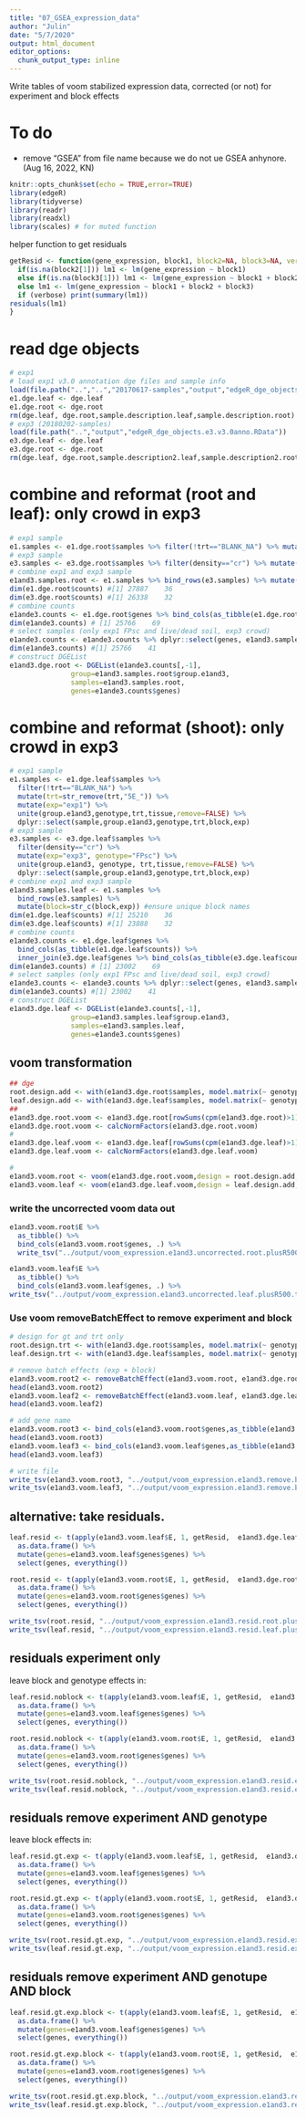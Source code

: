 ```yaml
---
title: "07_GSEA_expression_data"
author: "Julin"
date: "5/7/2020"
output: html_document
editor_options: 
  chunk_output_type: inline
---
```


Write tables of voom stabilized expression data, corrected (or not) for experiment and block effects

# To do
* remove "GSEA" from file name because we do not ue GSEA anhynore. (Aug 16, 2022, KN)

```r
knitr::opts_chunk$set(echo = TRUE,error=TRUE)
library(edgeR)
library(tidyverse)
library(readr)
library(readxl)
library(scales) # for muted function
```


helper function to get residuals
```r
getResid <- function(gene_expression, block1, block2=NA, block3=NA, verbose = FALSE) { #
  if(is.na(block2[1])) lm1 <- lm(gene_expression ~ block1)
  else if(is.na(block3[1])) lm1 <- lm(gene_expression ~ block1 + block2)
  else lm1 <- lm(gene_expression ~ block1 + block2 + block3)
  if (verbose) print(summary(lm1))
residuals(lm1)
}
```

# read dge objects 
```r
# exp1 
# load exp1 v3.0 annotation dge files and sample info
load(file.path("..","..","20170617-samples","output","edgeR_dge_objects.e1.v3.0anno.RData"))
e1.dge.leaf <- dge.leaf
e1.dge.root <- dge.root
rm(dge.leaf, dge.root,sample.description.leaf,sample.description.root)
# exp3 (20180202-samples)
load(file.path("..","output","edgeR_dge_objects.e3.v3.0anno.RData"))
e3.dge.leaf <- dge.leaf
e3.dge.root <- dge.root
rm(dge.leaf, dge.root,sample.description2.leaf,sample.description2.root)
```

# combine and reformat (root and leaf):  only crowd in exp3
```r
# exp1 sample
e1.samples <- e1.dge.root$samples %>% filter(!trt=="BLANK_NA") %>% mutate(trt=str_remove(trt,"5E_")) %>% mutate(exp="exp1") %>% unite(group.e1and3,genotype,trt,tissue,remove=FALSE) %>% dplyr::select(sample,group.e1and3,genotype,trt,block,exp)
# exp3 sample
e3.samples <- e3.dge.root$samples %>% filter(density=="cr") %>% mutate(exp="exp3", genotype="FPsc") %>% unite(group.e1and3, genotype,trt,tissue,remove=FALSE) %>% dplyr::select(sample,group.e1and3,genotype,trt,block,exp)
# combine exp1 and exp3 sample
e1and3.samples.root <- e1.samples %>% bind_rows(e3.samples) %>% mutate(block=str_c(block,exp)) #ensure unique block names
dim(e1.dge.root$counts) #[1] 27887    36
dim(e3.dge.root$counts) #[1] 26338    32 
# combine counts
e1ande3.counts <- e1.dge.root$genes %>% bind_cols(as_tibble(e1.dge.root$counts)) %>% inner_join(e3.dge.root$genes %>% bind_cols(as_tibble(e3.dge.root$counts)),by="genes")
dim(e1ande3.counts) # [1] 25766    69
# select samples (only exp1 FPsc and live/dead soil, exp3 crowd)
e1ande3.counts <- e1ande3.counts %>% dplyr::select(genes, e1and3.samples.root$sample)
dim(e1ande3.counts) #[1] 25766    41
# construct DGEList
e1and3.dge.root <- DGEList(e1ande3.counts[,-1],
               group=e1and3.samples.root$group.e1and3,
               samples=e1and3.samples.root,
               genes=e1ande3.counts$genes)
```

# combine and reformat (shoot): only crowd in exp3
```r
# exp1 sample
e1.samples <- e1.dge.leaf$samples %>% 
  filter(!trt=="BLANK_NA") %>% 
  mutate(trt=str_remove(trt,"5E_")) %>% 
  mutate(exp="exp1") %>% 
  unite(group.e1and3,genotype,trt,tissue,remove=FALSE) %>% 
  dplyr::select(sample,group.e1and3,genotype,trt,block,exp)
# exp3 sample
e3.samples <- e3.dge.leaf$samples %>% 
  filter(density=="cr") %>% 
  mutate(exp="exp3", genotype="FPsc") %>% 
  unite(group.e1and3, genotype, trt,tissue,remove=FALSE) %>%
  dplyr::select(sample,group.e1and3,genotype,trt,block,exp)
# combine exp1 and exp3 sample
e1and3.samples.leaf <- e1.samples %>% 
  bind_rows(e3.samples) %>% 
  mutate(block=str_c(block,exp)) #ensure unique block names
dim(e1.dge.leaf$counts) #[1] 25210    36
dim(e3.dge.leaf$counts) #[1] 23888    32 
# combine counts
e1ande3.counts <- e1.dge.leaf$genes %>% 
  bind_cols(as_tibble(e1.dge.leaf$counts)) %>%
  inner_join(e3.dge.leaf$genes %>% bind_cols(as_tibble(e3.dge.leaf$counts)),by="genes")
dim(e1ande3.counts) # [1] 23002    69
# select samples (only exp1 FPsc and live/dead soil, exp3 crowd)
e1ande3.counts <- e1ande3.counts %>% dplyr::select(genes, e1and3.samples.leaf$sample)
dim(e1ande3.counts) #[1] 23002    41
# construct DGEList
e1and3.dge.leaf <- DGEList(e1ande3.counts[,-1],
               group=e1and3.samples.leaf$group.e1and3,
               samples=e1and3.samples.leaf,
               genes=e1ande3.counts$genes)
```

## voom transformation
```r
## dge
root.design.add <- with(e1and3.dge.root$samples, model.matrix(~ genotype + trt  + exp))
leaf.design.add <- with(e1and3.dge.leaf$samples, model.matrix(~ genotype + trt  + exp))
## 
e1and3.dge.root.voom <- e1and3.dge.root[rowSums(cpm(e1and3.dge.root)>1) >= 6,,keep.lib.sizes=FALSE]
e1and3.dge.root.voom <- calcNormFactors(e1and3.dge.root.voom)
#
e1and3.dge.leaf.voom <- e1and3.dge.leaf[rowSums(cpm(e1and3.dge.leaf)>1) >= 6,,keep.lib.sizes=FALSE]
e1and3.dge.leaf.voom <- calcNormFactors(e1and3.dge.leaf.voom)

#
e1and3.voom.root <- voom(e1and3.dge.root.voom,design = root.design.add, block = e1and3.dge.root.voom$samples$block)
e1and3.voom.leaf <- voom(e1and3.dge.leaf.voom,design = leaf.design.add, block = e1and3.dge.leaf.voom$samples$block)
```

### write the uncorrected voom data out
```r
e1and3.voom.root$E %>% 
  as_tibble() %>%
  bind_cols(e1and3.voom.root$genes, .) %>%
  write_tsv("../output/voom_expression.e1and3.uncorrected.root.plusR500.txt.gz")

e1and3.voom.leaf$E %>% 
  as_tibble() %>%
  bind_cols(e1and3.voom.leaf$genes, .) %>%
write_tsv("../output/voom_expression.e1and3.uncorrected.leaf.plusR500.txt.gz")
```

### Use voom removeBatchEffect to remove experiment and block
```r
# design for gt and trt only
root.design.trt <- with(e1and3.dge.root$samples, model.matrix(~ genotype + trt))
leaf.design.trt <- with(e1and3.dge.leaf$samples, model.matrix(~ genotype + trt))

# remove batch effects (exp + block)
e1and3.voom.root2 <- removeBatchEffect(e1and3.voom.root, e1and3.dge.root$samples$exp, batch2 = e1and3.dge.root$samples$block, design = root.design.trt)
head(e1and3.voom.root2)
e1and3.voom.leaf2 <- removeBatchEffect(e1and3.voom.leaf, e1and3.dge.leaf$samples$exp, batch2 = e1and3.dge.leaf$samples$block, design = leaf.design.trt)
head(e1and3.voom.leaf2)

# add gene name
e1and3.voom.root3 <- bind_cols(e1and3.voom.root$genes,as_tibble(e1and3.voom.root2))  %>% as_tibble()
head(e1and3.voom.root3)
e1and3.voom.leaf3 <- bind_cols(e1and3.voom.leaf$genes,as_tibble(e1and3.voom.leaf2))  %>% as_tibble()
head(e1and3.voom.leaf3)
```


```r
# write file
write_tsv(e1and3.voom.root3, "../output/voom_expression.e1and3.remove.block.root.plusR500.txt.gz")
write_tsv(e1and3.voom.leaf3, "../output/voom_expression.e1and3.remove.block.leaf.plusR500.txt.gz")
```

## alternative: take residuals.
```r

leaf.resid <- t(apply(e1and3.voom.leaf$E, 1, getResid,  e1and3.dge.leaf$samples$exp, e1and3.dge.leaf$samples$block)) %>%
  as.data.frame() %>%
  mutate(genes=e1and3.voom.leaf$genes$genes) %>%
  select(genes, everything())

root.resid <- t(apply(e1and3.voom.root$E, 1, getResid,  e1and3.dge.root$samples$exp, e1and3.dge.root$samples$block)) %>%
  as.data.frame() %>%
  mutate(genes=e1and3.voom.root$genes$genes) %>%
  select(genes, everything())

write_tsv(root.resid, "../output/voom_expression.e1and3.resid.root.plusR500.txt.gz")
write_tsv(leaf.resid, "../output/voom_expression.e1and3.resid.leaf.plusR500.txt.gz")

```


## residuals experiment only
leave block and genotype effects in:

```r

leaf.resid.noblock <- t(apply(e1and3.voom.leaf$E, 1, getResid,  e1and3.dge.leaf$samples$exp)) %>%
  as.data.frame() %>%
  mutate(genes=e1and3.voom.leaf$genes$genes) %>%
  select(genes, everything())

root.resid.noblock <- t(apply(e1and3.voom.root$E, 1, getResid,  e1and3.dge.root$samples$exp)) %>%
  as.data.frame() %>%
  mutate(genes=e1and3.voom.root$genes$genes) %>%
  select(genes, everything())

write_tsv(root.resid.noblock, "../output/voom_expression.e1and3.resid.exp_only.root.plusR500.txt.gz")
write_tsv(leaf.resid.noblock, "../output/voom_expression.e1and3.resid.exp_only.leaf.plusR500.txt.gz")

```


## residuals remove experiment AND genotype
leave block effects in:

```r

leaf.resid.gt.exp <- t(apply(e1and3.voom.leaf$E, 1, getResid,  e1and3.dge.leaf$samples$exp, e1and3.dge.leaf$samples$genotype)) %>%
  as.data.frame() %>%
  mutate(genes=e1and3.voom.leaf$genes$genes) %>%
  select(genes, everything())

root.resid.gt.exp <- t(apply(e1and3.voom.root$E, 1, getResid,  e1and3.dge.root$samples$exp, e1and3.dge.root$samples$genotype )) %>%
  as.data.frame() %>%
  mutate(genes=e1and3.voom.root$genes$genes) %>%
  select(genes, everything())

write_tsv(root.resid.gt.exp, "../output/voom_expression.e1and3.resid.exp_gt.root.plusR500.txt.gz")
write_tsv(leaf.resid.gt.exp, "../output/voom_expression.e1and3.resid.exp_gt.leaf.plusR500.txt.gz")

```

## residuals remove experiment AND genotupe AND block

```r

leaf.resid.gt.exp.block <- t(apply(e1and3.voom.leaf$E, 1, getResid,  e1and3.dge.leaf$samples$exp, e1and3.dge.leaf$samples$genotype, e1and3.dge.leaf$samples$block)) %>%
  as.data.frame() %>%
  mutate(genes=e1and3.voom.leaf$genes$genes) %>%
  select(genes, everything())

root.resid.gt.exp.block <- t(apply(e1and3.voom.root$E, 1, getResid,  e1and3.dge.root$samples$exp, e1and3.dge.root$samples$genotype, e1and3.dge.leaf$samples$block )) %>%
  as.data.frame() %>%
  mutate(genes=e1and3.voom.root$genes$genes) %>%
  select(genes, everything())

write_tsv(root.resid.gt.exp.block, "../output/voom_expression.e1and3.resid.exp_gt_block.root.plusR500.txt.gz")
write_tsv(leaf.resid.gt.exp.block, "../output/voom_expression.e1and3.resid.exp_gt_block.leaf.plusR500.txt.gz")

```